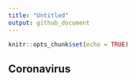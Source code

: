 ```yaml
---
title: "Untitled"
output: github_document
---
```


```r
knitr::opts_chunk$set(echo = TRUE)
```

## Coronavirus
